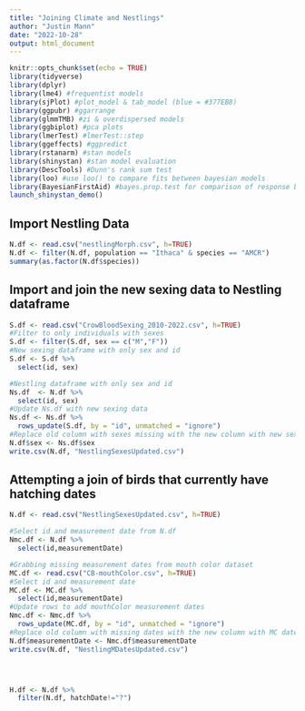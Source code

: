 ```yaml
---
title: "Joining Climate and Nestlings"
author: "Justin Mann"
date: "2022-10-28"
output: html_document
---
```


```r
knitr::opts_chunk$set(echo = TRUE)
library(tidyverse)
library(dplyr)
library(lme4) #frequentist models  
library(sjPlot) #plot_model & tab_model (blue = #377EB8)
library(ggpubr) #ggarrange
library(glmmTMB) #zi & overdispersed models
library(ggbiplot) #pca plots
library(lmerTest) #lmerTest::step
library(ggeffects) #ggpredict
library(rstanarm) #stan models
library(shinystan) #stan model evaluation
library(DescTools) #Dunn's rank sum test
library(loo) #use loo() to compare fits between bayesian models
library(BayesianFirstAid) #bayes.prop.test for comparison of response between groups
launch_shinystan_demo()
```

## Import Nestling Data

```r
N.df <- read.csv("nestlingMorph.csv", h=TRUE)
N.df <- filter(N.df, population == "Ithaca" & species == "AMCR")
summary(as.factor(N.df$species))
```

## Import and join the new sexing data to Nestling dataframe 

```r
S.df <- read.csv("CrowBloodSexing_2010-2022.csv", h=TRUE)
#Filter to only individuals with sexes
S.df <- filter(S.df, sex == c("M","F"))
#New sexing dataframe with only sex and id
S.df <- S.df %>% 
  select(id, sex)
```


```r
#Nestling dataframe with only sex and id
Ns.df  <- N.df %>% 
  select(id, sex)
#Update Ns.df with new sexing data 
Ns.df <- Ns.df %>%   
  rows_update(S.df, by = "id", unmatched = "ignore")
#Replace old column with sexes missing with the new column with new sexes added
N.df$sex <- Ns.df$sex
write.csv(N.df, "NestlingSexesUpdated.csv")
```

## Attempting a join of birds that currently have hatching dates 

```r
N.df <- read.csv("NestlingSexesUpdated.csv", h=TRUE)

#Select id and measurement date from N.df
Nmc.df <- N.df %>% 
  select(id,measurementDate)

#Grabbing missing measurement dates from mouth color dataset
MC.df <- read.csv("CB-mouthColor.csv", h=TRUE)
#Select id and measurement date
MC.df <- MC.df %>% 
  select(id,measurementDate)
#Update rows to add mouthColor measurement dates
Nmc.df <- Nmc.df %>%   
  rows_update(MC.df, by = "id", unmatched = "ignore")
#Replace old column with missing dates with the new column with MC dates added
N.df$measurementDate <- Nmc.df$measurementDate
write.csv(N.df, "NestlingMDatesUpdated.csv")




H.df <- N.df %>% 
  filter(N.df, hatchDate!="?")
```

